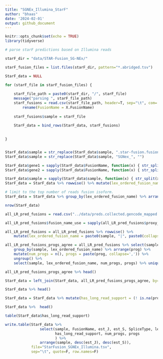 ```yaml
---
title: "SGNEx_Illumina_StarF"
author: "bhaas"
date: '2024-02-01'
output: github_document
---
```


```r
knitr::opts_chunk$set(echo = TRUE)
library(tidyverse)
```


```r
# parse starF predictions based on Illumina reads

starF_dir = "data/STAR-Fusion_SG-NEx/"

starF_fusion_files = list.files(starF_dir, pattern="*.abridged.tsv")

StarF_data = NULL

for (starF_file in starF_fusion_files) {
    
    starF_file_path = paste0(starF_dir, "/", starF_file)
    message("parsing ", starF_file_path)
    starF_fusions = read.csv(starF_file_path, header=T, sep="\t", com='') %>%
        rename(FusionName = X.FusionName)
    
    starF_fusions$sample = starF_file
    
    StarF_data = bind_rows(StarF_data, starF_fusions)
    
    
}


StarF_data$sample = str_replace(StarF_data$sample, ".star-fusion.fusion_predictions.abridged.tsv", "")
StarF_data$sample = str_replace(StarF_data$sample, "SGNex_", "")

StarF_data$gene1 = sapply(StarF_data$FusionName, function(x) { str_split(x, "--")[[1]][1]})
StarF_data$gene2 = sapply(StarF_data$FusionName, function(x) { str_split(x, "--")[[1]][2]})

StarF_data$sample = sapply(StarF_data$sample, function(x) { str_split(x, "_")[[1]]}[1])
StarF_data = StarF_data %>% rowwise() %>% mutate(lex_ordered_fusion_name = paste0(sample, "|", paste0(collapse="--", sort(c(gene1, gene2)))))

```

```r

# limit to the top number of reads fusion isoform.
StarF_data = StarF_data %>% group_by(lex_ordered_fusion_name) %>% arrange(desc(est_J), desc(est_S)) %>% filter(row_number() == 1) %>% ungroup()

nrow(StarF_data)

```


```r

all_LR_pred_fusions = read.csv("../data/preds.collected.gencode_mapped.wAnnot.filt.pass.proxy_assignments.gz", header=T, sep="\t")

all_LR_pred_fusions$fusion_name_use = sapply(all_LR_pred_fusions$proxy_fusion_name, function(x) { str_split(x, "\\|")[[1]][2]  } )

all_LR_pred_fusions = all_LR_pred_fusions %>% rowwise() %>% 
    mutate(lex_ordered_fusion_name = paste0(sample, "|", paste0(collapse="--", sort(str_split(fusion_name_use, "--")[[1]]))))

```


```r

all_LR_pred_fusions_progs_agree = all_LR_pred_fusions %>% select(sample, lex_ordered_fusion_name, prog) %>% unique() %>%
    group_by(sample, lex_ordered_fusion_name) %>% arrange(prog) %>%
    mutate(num_progs = n(), progs = paste(prog, collapse=',')) %>%
    ungroup() %>%
    select(sample, lex_ordered_fusion_name, num_progs, progs) %>% unique()

all_LR_pred_fusions_progs_agree %>% head()

```

```r


StarF_data = left_join(StarF_data, all_LR_pred_fusions_progs_agree, by=c('sample', 'lex_ordered_fusion_name') )

StarF_data %>% head()

```



```r

StarF_data = StarF_data %>% mutate(has_long_read_support = (! is.na(progs)) )

StarF_data %>%  head()

```


```r

table(StarF_data$has_long_read_support)

```


```r

write.table(StarF_data %>% 
                select(sample, FusionName, est_J, est_S, SpliceType, lex_ordered_fusion_name,
                       has_long_read_support, num_progs, progs
                       ) %>%
                arrange(sample, desc(est_J), desc(est_S)),
            file="StarFusion_SGNEx_Illumina.tsv",
            sep="\t", quote=F, row.names=F)


```



